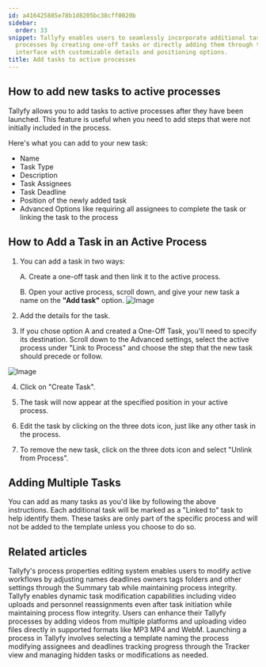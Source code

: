 ```yaml
---
id: a416425885e78b1d8205bc38cff0020b
sidebar:
  order: 33
snippet: Tallyfy enables users to seamlessly incorporate additional tasks into active
  processes by creating one-off tasks or directly adding them through the process
  interface with customizable details and positioning options.
title: Add tasks to active processes
---
```


## How to add new tasks to active processes

Tallyfy allows you to add tasks to active processes after they have been launched. This feature is useful when you need to add steps that were not initially included in the process.

Here's what you can add to your new task:

- Name
- Task Type
- Description
- Task Assignees
- Task Deadline
- Position of the newly added task
- Advanced Options like requiring all assignees to complete the task or linking the task to the process

## How to Add a Task in an Active Process

1. You can add a task in two ways:

   A. Create a one-off task and then link it to the active process.

   B. Open your active process, scroll down, and give your new task a name on the **"Add task"** option.
   ![Image](https://screenshots.tallyfy.com/tallyfy%2Fpro%2Fdesktop-light-add-task-to-ongoing-process.png)

2. Add the details for the task.

3. If you chose option A and created a One-Off Task, you'll need to specify its destination. Scroll down to the Advanced settings, select the active process under "Link to Process" and choose the step that the new task should precede or follow.

![Image](https://screenshots.tallyfy.com/tallyfy%2Fpro%2Fdesktop-light-link-a-oneoff-task.png)

4. Click on "Create Task".

5. The task will now appear at the specified position in your active process.

6. Edit the task by clicking on the three dots icon, just like any other task in the process.

7. To remove the new task, click on the three dots icon and select "Unlink from Process".

## Adding Multiple Tasks

You can add as many tasks as you'd like by following the above instructions. Each additional task will be marked as a "Linked to" task to help identify them. These tasks are only part of the specific process and will not be added to the template unless you choose to do so.


## Related articles
<CardGrid>
<LinkTitleCard header="<b>Edit Processes > Edit tasks and process properties</b>" href="/products/pro/tracking-and-tasks/processes/edit-processes/how-can-i-edit-tasks-and-processes-in-tallyfy/" > Tallyfy's process properties editing system enables users to modify active workflows by adjusting names deadlines owners tags folders and other settings through the Summary tab while maintaining process integrity. </LinkTitleCard>
<LinkTitleCard header="<b>Tasks > Edit tasks</b>" href="/products/pro/tracking-and-tasks/tasks/edit-task/" > Tallyfy enables dynamic task modification capabilities including video uploads and personnel reassignments even after task initiation while maintaining process flow integrity. </LinkTitleCard>
<LinkTitleCard header="<b>Edit Task > Add videos to a task</b>" href="/products/pro/tracking-and-tasks/tasks/edit-task/how-can-i-add-videos-to-my-tallyfy-process/" > Users can enhance their Tallyfy processes by adding videos from multiple platforms and uploading video files directly in supported formats like MP3 MP4 and WebM. </LinkTitleCard>
<LinkTitleCard header="<b>Launching > Launch manually</b>" href="/products/pro/launching/how-can-i-launch-a-process-in-tallyfy/" > Launching a process in Tallyfy involves selecting a template naming the process modifying assignees and deadlines tracking progress through the Tracker view and managing hidden tasks or modifications as needed. </LinkTitleCard>
</CardGrid>